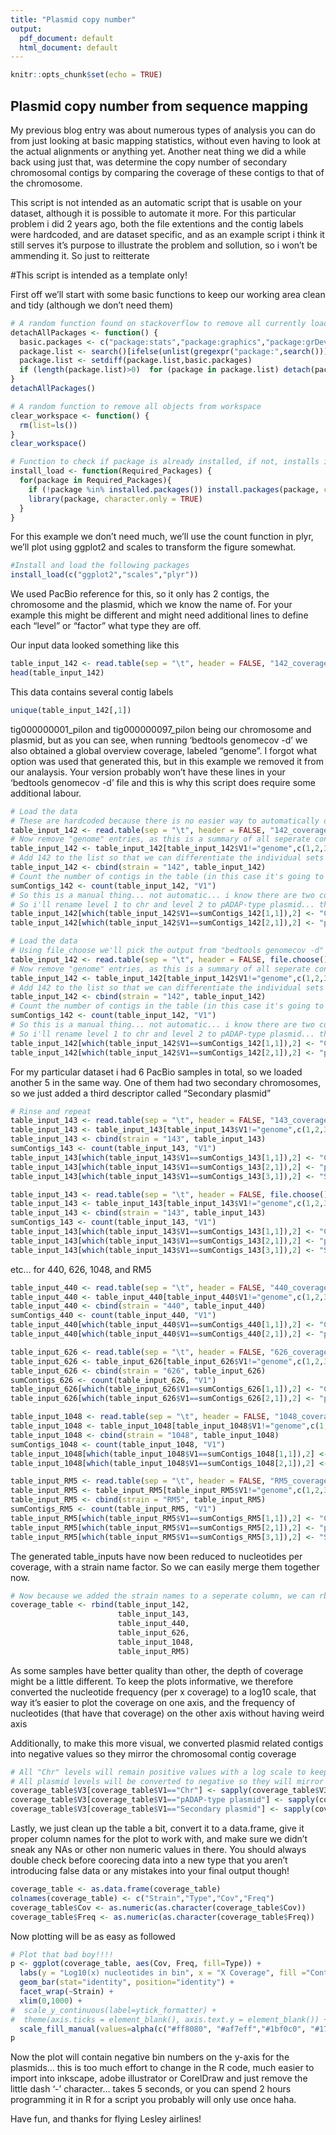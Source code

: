 ```yaml
---
title: "Plasmid copy number"
output:
  pdf_document: default
  html_document: default
---
```


```r
knitr::opts_chunk$set(echo = TRUE)
```

## Plasmid copy number from sequence mapping

My previous blog entry was about numerous types of analysis you can do from just looking at basic mapping statistics, without even having to look at the actual alignments or anything yet. Another neat thing we did a while back using just that, was determine the copy number of secondary chromosomal contigs by comparing the coverage of these contigs to that of the chromosome. 

This script is not intended as an automatic script that is usable on your dataset, although it is possible to automate it more. For this particular problem i did 2 years ago, both the file extentions and the contig labels were hardcoded, and are dataset specific, and as an example script i think it still serves it's purpose to illustrate the problem and sollution, so i won't be ammending it. So just to reitterate

#This script is intended as a template only!

First off we'll start with some basic functions to keep our working area clean and tidy (although we don't need them)

```r
# A random function found on stackoverflow to remove all currently loaded pacakges... need this to prevent plyr/dplyr conflicts etc
detachAllPackages <- function() {
  basic.packages <- c("package:stats","package:graphics","package:grDevices","package:utils","package:datasets","package:methods","package:base")
  package.list <- search()[ifelse(unlist(gregexpr("package:",search()))==1,TRUE,FALSE)]
  package.list <- setdiff(package.list,basic.packages)
  if (length(package.list)>0)  for (package in package.list) detach(package, character.only=TRUE)
}
detachAllPackages()

# A random function to remove all objects from workspace 
clear_workspace <- function() {
  rm(list=ls())
}
clear_workspace()

# Function to check if package is already installed, if not, installs it. After installation it loads it
install_load <- function(Required_Packages) {
  for(package in Required_Packages){
    if (!package %in% installed.packages()) install.packages(package, character.only = TRUE)
    library(package, character.only = TRUE)
  }
}
```

For this example we don't need much, we'll use the count function in plyr, we'll plot using ggplot2 and scales to transform the figure somewhat. 

```r
#Install and load the following packages
install_load(c("ggplot2","scales","plyr"))
```

We used PacBio reference for this, so it only has 2 contigs, the chromosome and the plasmid, which we know the name of. For your example this might be different and might need additional lines to define each "level" or "factor" what type they are off. 

Our input data looked something like this
```r
table_input_142 <- read.table(sep = "\t", header = FALSE, "142_coverage", na.strings=c("","NA"))
head(table_input_142)
```

This data contains several contig labels  

```r
unique(table_input_142[,1])
```

tig000000001_pilon and tig000000097_pilon being our chromosome and plasmid, but as you can see, when running 'bedtools genomecov -d' we also obtained a global overview coverage, labeled "genome". I forgot what option was used that generated this, but in this example we removed it from our analaysis. Your version probably won't have these lines in your 'bedtools genomecov -d' file and this is why this script does require some additional labour.  

```r
# Load the data
# These are hardcoded because there is no easier way to automatically determine labels
table_input_142 <- read.table(sep = "\t", header = FALSE, "142_coverage", na.strings=c("","NA"))
# Now remove "genome" entries, as this is a summary of all seperate contigs, not the entire assembly
table_input_142 <- table_input_142[table_input_142$V1!="genome",c(1,2,3)]
# Add 142 to the list so that we can differentiate the individual sets later on
table_input_142 <- cbind(strain = "142", table_input_142)
# Count the number of contigs in the table (in this case it's going to be 2... i checked manually)
sumContigs_142 <- count(table_input_142, "V1")
# So this is a manual thing... not automatic... i know there are two contigs, and i know the first (and the biggest) is the chromosome
# So i'll rename level 1 to chr and level 2 to pADAP-type plasmid... this replaces the contig names
table_input_142[which(table_input_142$V1==sumContigs_142[1,1]),2] <- "Chr" 
table_input_142[which(table_input_142$V1==sumContigs_142[2,1]),2] <- "pADAP-type plasmid"
```
```r
# Load the data
# Using file_choose we'll pick the output from "bedtools genomecov -d"
table_input_142 <- read.table(sep = "\t", header = FALSE, file.choose(), na.strings=c("","NA"))
# Now remove "genome" entries, as this is a summary of all seperate contigs, not the entire assembly
table_input_142 <- table_input_142[table_input_142$V1!="genome",c(1,2,3)]
# Add 142 to the list so that we can differentiate the individual sets later on
table_input_142 <- cbind(strain = "142", table_input_142)
# Count the number of contigs in the table (in this case it's going to be 2... i checked manually)
sumContigs_142 <- count(table_input_142, "V1")
# So this is a manual thing... not automatic... i know there are two contigs, and i know the first (and the biggest) is the chromosome
# So i'll rename level 1 to chr and level 2 to pADAP-type plasmid... this replaces the contig names
table_input_142[which(table_input_142$V1==sumContigs_142[1,1]),2] <- "Chr" 
table_input_142[which(table_input_142$V1==sumContigs_142[2,1]),2] <- "pADAP-type plasmid"
```

For my particular dataset i had 6 PacBio samples in total, so we loaded another 5 in the same way. One of them had two secondary chromosomes, so we just added a third descriptor called "Secondary plasmid"

```r
# Rinse and repeat 
table_input_143 <- read.table(sep = "\t", header = FALSE, "143_coverage", na.strings=c("","NA"))
table_input_143 <- table_input_143[table_input_143$V1!="genome",c(1,2,3)]
table_input_143 <- cbind(strain = "143", table_input_143)
sumContigs_143 <- count(table_input_143, "V1")
table_input_143[which(table_input_143$V1==sumContigs_143[1,1]),2] <- "Chr"
table_input_143[which(table_input_143$V1==sumContigs_143[2,1]),2] <- "pADAP-type plasmid"
table_input_143[which(table_input_143$V1==sumContigs_143[3,1]),2] <- "Secondary plasmid"
```
```r
table_input_143 <- read.table(sep = "\t", header = FALSE, file.choose(), na.strings=c("","NA"))
table_input_143 <- table_input_143[table_input_143$V1!="genome",c(1,2,3)]
table_input_143 <- cbind(strain = "143", table_input_143)
sumContigs_143 <- count(table_input_143, "V1")
table_input_143[which(table_input_143$V1==sumContigs_143[1,1]),2] <- "Chr"
table_input_143[which(table_input_143$V1==sumContigs_143[2,1]),2] <- "pADAP-type plasmid"
table_input_143[which(table_input_143$V1==sumContigs_143[3,1]),2] <- "Secondary plasmid"
```

etc... for 440, 626, 1048, and RM5

```r
table_input_440 <- read.table(sep = "\t", header = FALSE, "440_coverage", na.strings=c("","NA"))
table_input_440 <- table_input_440[table_input_440$V1!="genome",c(1,2,3)]
table_input_440 <- cbind(strain = "440", table_input_440)
sumContigs_440 <- count(table_input_440, "V1")
table_input_440[which(table_input_440$V1==sumContigs_440[1,1]),2] <- "Chr"
table_input_440[which(table_input_440$V1==sumContigs_440[2,1]),2] <- "pADAP-type plasmid"

table_input_626 <- read.table(sep = "\t", header = FALSE, "626_coverage", na.strings=c("","NA"))
table_input_626 <- table_input_626[table_input_626$V1!="genome",c(1,2,3)]
table_input_626 <- cbind(strain = "626", table_input_626)
sumContigs_626 <- count(table_input_626, "V1")
table_input_626[which(table_input_626$V1==sumContigs_626[1,1]),2] <- "Chr"
table_input_626[which(table_input_626$V1==sumContigs_626[2,1]),2] <- "pADAP-type plasmid"

table_input_1048 <- read.table(sep = "\t", header = FALSE, "1048_coverage", na.strings=c("","NA"))
table_input_1048 <- table_input_1048[table_input_1048$V1!="genome",c(1,2,3)]
table_input_1048 <- cbind(strain = "1048", table_input_1048)
sumContigs_1048 <- count(table_input_1048, "V1")
table_input_1048[which(table_input_1048$V1==sumContigs_1048[1,1]),2] <- "Chr"
table_input_1048[which(table_input_1048$V1==sumContigs_1048[2,1]),2] <- "pADAP-type plasmid"

table_input_RM5 <- read.table(sep = "\t", header = FALSE, "RM5_coverage", na.strings=c("","NA"))
table_input_RM5 <- table_input_RM5[table_input_RM5$V1!="genome",c(1,2,3)]
table_input_RM5 <- cbind(strain = "RM5", table_input_RM5)
sumContigs_RM5 <- count(table_input_RM5, "V1")
table_input_RM5[which(table_input_RM5$V1==sumContigs_RM5[1,1]),2] <- "Chr"
table_input_RM5[which(table_input_RM5$V1==sumContigs_RM5[2,1]),2] <- "pADAP-type plasmid"
table_input_RM5[which(table_input_RM5$V1==sumContigs_RM5[3,1]),2] <- "Secondary plasmid"
```

The generated table_inputs have now been reduced to nucleotides per coverage, with a strain name factor. So we can easily merge them together now.

```r
# Now because we added the strain names to a seperate column, we can rbind all the data without issues
coverage_table <- rbind(table_input_142, 
                        table_input_143, 
                        table_input_440, 
                        table_input_626, 
                        table_input_1048, 
                        table_input_RM5)
```

As some samples have better quality than other, the depth of coverage might be a little different. To keep the plots informative, we therefore converted the nucleotide frequency (per x coverage) to a log10 scale, that way it's easier to plot the coverage on one axis, and the frequency of nucleotides (that have that coverage) on the other axis without having weird axis 

Additionally, to make this more visual, we converted plasmid related contigs into negative values so they mirror the chromosomal contig coverage

```r
# All "Chr" levels will remain positive values with a log scale to keep the coverage in a range we can understand
# All plasmid levels will be converted to negative so they will mirror the chr coverage plot nicely
coverage_table$V3[coverage_table$V1=="Chr"] <- sapply(coverage_table$V3[coverage_table$V1=="Chr"],log)
coverage_table$V3[coverage_table$V1=="pADAP-type plasmid"] <- sapply(coverage_table$V3[coverage_table$V1=="pADAP-type plasmid"],function(x) log(x)*-1)
coverage_table$V3[coverage_table$V1=="Secondary plasmid"] <- sapply(coverage_table$V3[coverage_table$V1=="Secondary plasmid"],function(x) log(x)*-1)
```

Lastly, we just clean up the table a bit, convert it to a data.frame, give it proper column names for the plot to work with, and make sure we didn't sneak any NAs or other non numeric values in there. You should always double check before coorecing data into a new type that you aren't introducing false data or any mistakes into your final output though!

```r
coverage_table <- as.data.frame(coverage_table)
colnames(coverage_table) <- c("Strain","Type","Cov","Freq")
coverage_table$Cov <- as.numeric(as.character(coverage_table$Cov))
coverage_table$Freq <- as.numeric(as.character(coverage_table$Freq))
```

Now plotting will be as easy as followed

```r
# Plot that bad boy!!!!
p <- ggplot(coverage_table, aes(Cov, Freq, fill=Type)) + 
  labs(y = "Log10(x) nucleotides in bin", x = "X Coverage", fill ="Contig Type") +
  geom_bar(stat="identity", position="identity") +
  facet_wrap(~Strain) +
  xlim(0,1000) +
#  scale_y_continuous(label=ytick_formatter) +
#  theme(axis.ticks = element_blank(), axis.text.y = element_blank()) +
  scale_fill_manual(values=alpha(c("#ff8080", "#af7eff","#1bf0c0", "#178bad", "#cd3700"),0.8)) 
p
```

Now the plot will contain negative bin numbers on the y-axis for the plasmids... this is too much effort to change in the R code, much easier to import into inkscape, adobe illustrator or CorelDraw and just remove the little dash '-' character... takes 5 seconds, or you can spend 2 hours programming it in R for a script you probably will only use once haha. 

Have fun, and thanks for flying Lesley airlines!